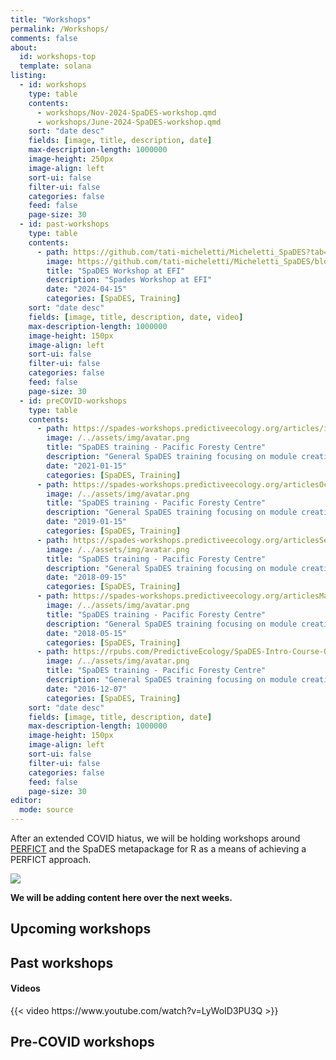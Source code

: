 ```yaml
---
title: "Workshops"
permalink: /Workshops/
comments: false
about: 
  id: workshops-top
  template: solana
listing: 
  - id: workshops
    type: table
    contents: 
      - workshops/Nov-2024-SpaDES-workshop.qmd
      - workshops/June-2024-SpaDES-workshop.qmd
    sort: "date desc"
    fields: [image, title, description, date]
    max-description-length: 1000000
    image-height: 250px
    image-align: left
    sort-ui: false
    filter-ui: false
    categories: false
    feed: false
    page-size: 30
  - id: past-workshops
    type: table
    contents: 
      - path: https://github.com/tati-micheletti/Micheletti_SpaDES?tab=readme-ov-file#creating-and-integrating-simple-models-in-spades
        image: https://github.com/tati-micheletti/Micheletti_SpaDES/blob/main/figures/forecastedAbundance.png?raw=true
        title: "SpaDES Workshop at EFI"
        description: "Spades Workshop at EFI"
        date: "2024-04-15"
        categories: [SpaDES, Training]
    sort: "date desc"
    fields: [image, title, description, date, video]
    max-description-length: 1000000
    image-height: 150px
    image-align: left
    sort-ui: false
    filter-ui: false
    categories: false
    feed: false
    page-size: 30
  - id: preCOVID-workshops
    type: table
    contents: 
      - path: https://spades-workshops.predictiveecology.org/articles/index.html
        image: /../assets/img/avatar.png
        title: "SpaDES training - Pacific Foresty Centre"
        description: "General SpaDES training focusing on module creation"
        date: "2021-01-15"
        categories: [SpaDES, Training]        
      - path: https://spades-workshops.predictiveecology.org/articlesOct2019/index.html
        image: /../assets/img/avatar.png
        title: "SpaDES training - Pacific Foresty Centre"
        description: "General SpaDES training focusing on module creation"
        date: "2019-01-15"
        categories: [SpaDES, Training]        
      - path: https://spades-workshops.predictiveecology.org/articlesSept2018/index.html
        image: /../assets/img/avatar.png
        title: "SpaDES training - Pacific Foresty Centre"
        description: "General SpaDES training focusing on module creation"
        date: "2018-09-15"
        categories: [SpaDES, Training]        
      - path: https://spades-workshops.predictiveecology.org/articlesMay2018/index.html
        image: /../assets/img/avatar.png
        title: "SpaDES training - Pacific Foresty Centre"
        description: "General SpaDES training focusing on module creation"
        date: "2018-05-15"
        categories: [SpaDES, Training]        
      - path: https://rpubs.com/PredictiveEcology/SpaDES-Intro-Course-Outline
        image: /../assets/img/avatar.png
        title: "SpaDES training - Pacific Foresty Centre"
        description: "General SpaDES training focusing on module creation"
        date: "2016-12-07"
        categories: [SpaDES, Training]        
    sort: "date desc"
    fields: [image, title, description, date]
    max-description-length: 1000000
    image-height: 150px
    image-align: left
    sort-ui: false
    filter-ui: false
    categories: false
    feed: false
    page-size: 30
editor: 
  mode: source    
---
```


::: {#workshops-top}
:::

::: {layout="[[60,40], [100]]"}
After an extended COVID hiatus, we will be holding workshops around
[PERFICT](https://onlinelibrary.wiley.com/doi/full/10.1111/ele.13994)
and the SpaDES metapackage for R as a means of achieving a PERFICT
approach.

[![](https://onlinelibrary.wiley.com/cms/asset/680b22bc-1a97-4ab6-8f90-6fd1557e9e27/ele13994-fig-0001-m.jpg)](https://onlinelibrary.wiley.com/doi/full/10.1111/ele.13994)

**We will be adding content here over the next weeks.**
:::

## Upcoming workshops

::: {#workshops}
:::

## Past workshops

::: {#past-workshops}
:::

#### Videos

{{< video https://www.youtube.com/watch?v=LyWoID3PU3Q >}}

## Pre-COVID workshops

::: {#preCOVID-workshops}
:::

